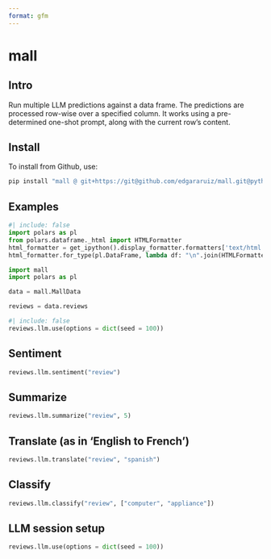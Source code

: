 ```yaml
---
format: gfm
---
```


# mall

## Intro

Run multiple LLM predictions against a data frame. The predictions are processed row-wise over a specified column. It works using a pre-determined one-shot prompt, along with the current row’s content.

## Install

To install from Github, use:

```python
pip install "mall @ git+https://git@github.com/edgararuiz/mall.git@python#subdirectory=python"
```

## Examples

```python
#| include: false
import polars as pl
from polars.dataframe._html import HTMLFormatter
html_formatter = get_ipython().display_formatter.formatters['text/html']
html_formatter.for_type(pl.DataFrame, lambda df: "\n".join(HTMLFormatter(df).render()))
```


```python
import mall 
import polars as pl

data = mall.MallData

reviews = data.reviews

```

```python
#| include: false
reviews.llm.use(options = dict(seed = 100))
```


## Sentiment

```python
reviews.llm.sentiment("review")
```

## Summarize

```python
reviews.llm.summarize("review", 5)
```

## Translate (as in 'English to French')

```python
reviews.llm.translate("review", "spanish")
```

## Classify

```python
reviews.llm.classify("review", ["computer", "appliance"])
```

## LLM session setup

```python
reviews.llm.use(options = dict(seed = 100))
```
